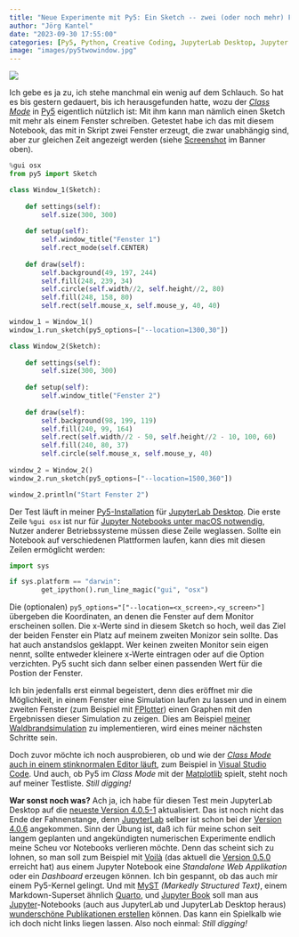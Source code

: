 ```yaml
---
title: "Neue Experimente mit Py5: Ein Sketch -- zwei (oder noch mehr) Fenster"
author: "Jörg Kantel"
date: "2023-09-30 17:55:00"
categories: [Py5, Python, Creative Coding, JupyterLab Desktop, Jupyter Book]
image: "images/py5twowindow.jpg"
---
```


[![](images/py5twowindow-b.jpg)](https://www.flickr.com/photos/schockwellenreiter/53222219531/)

Ich gebe es ja zu, ich stehe manchmal ein wenig auf dem Schlauch. So hat es bis gestern gedauert, bis ich herausgefunden hatte, wozu der *[Class Mode](https://py5coding.org/content/py5_modes.html#class-mode)* in [Py5](http://cognitiones.kantel-chaos-team.de/programmierung/creativecoding/processing/py5.html) eigentlich nützlich ist: Mit ihm kann man nämlich einen Sketch mit mehr als einem Fenster schreiben. Getestet habe ich das mit diesem Notebook, das mit in Skript zwei Fenster erzeugt, die zwar unabhängig sind, aber zur gleichen Zeit angezeigt werden (siehe [Screenshot](https://www.flickr.com/photos/schockwellenreiter/53222219531/) im Banner oben).

~~~python
%gui osx
from py5 import Sketch

class Window_1(Sketch):
    
    def settings(self):
        self.size(300, 300)
        
    def setup(self):
        self.window_title("Fenster 1")
        self.rect_mode(self.CENTER)
        
    def draw(self):
        self.background(49, 197, 244)
        self.fill(248, 239, 34)
        self.circle(self.width//2, self.height//2, 80)
        self.fill(248, 158, 80)
        self.rect(self.mouse_x, self.mouse_y, 40, 40)

window_1 = Window_1()
window_1.run_sketch(py5_options=["--location=1300,30"])

class Window_2(Sketch):
    
    def settings(self):
        self.size(300, 300)
        
    def setup(self):
        self.window_title("Fenster 2")
        
    def draw(self):
        self.background(98, 199, 119)
        self.fill(240, 99, 164)
        self.rect(self.width//2 - 50, self.height//2 - 10, 100, 60)
        self.fill(240, 80, 37)
        self.circle(self.mouse_x, self.mouse_y, 40)
        
window_2 = Window_2()
window_2.run_sketch(py5_options=["--location=1500,360"])

window_2.println("Start Fenster 2")
~~~

Der Test läuft in meiner [Py5-Installation](https://kantel.github.io/posts/2023081202_py5_jupyterlab_desktop/) für [JupyterLab Desktop](http://cognitiones.kantel-chaos-team.de/programmierung/python/jupyterlabdesktop.html). Die erste Zeile `%gui osx` ist nur für [Jupyter Notebooks unter macOS notwendig](https://py5coding.org/content/osx_users.html), Nutzer anderer Betriebssysteme müssen diese Zeile weglassen. Sollte ein Notebook auf verschiedenen Plattformen laufen, kann dies mit diesen Zeilen ermöglicht werden:

~~~python
import sys

if sys.platform == "darwin":
        get_ipython().run_line_magic("gui", "osx")
~~~

Die (optionalen) `py5_options="["--location=<x_screen>,<y_screen>"]` übergeben die Koordinaten, an denen die Fenster auf dem Monitor erscheinen sollen. Die x-Werte sind in diesem Sketch so hoch, weil das Ziel der beiden Fenster ein Platz auf meinem zweiten Monizor sein sollte. Das hat auch anstandslos geklappt. Wer keinen zweiten Monitor sein eigen nennt, sollte entweder kleinere x-Werte eintragen oder auf die Option verzichten. Py5 sucht sich dann selber einen passenden Wert für die Postion der Fenster.

Ich bin jedenfalls erst einmal begeistert, denn dies eröffnet mir die Möglichkeit, in einem Fenster eine Simulation laufen zu lassen und in einem zweiten Fenster (zum Beispiel mit [FPlotter](https://kantel.github.io/posts/2023092401_fplotter_py5/)) einen Graphen mit den Ergebnissen dieser Simulation zu zeigen. Dies am Beispiel [meiner Waldbrandsimulation](https://kantel.github.io/posts/2023092301_forestfire_sim_1/) zu implementieren, wird eines meiner nächsten Schritte sein.

Doch zuvor möchte ich noch ausprobieren, ob und wie der [*Class Mode* auch in einem stinknormalen Editor läuft](https://kantel.github.io/posts/2023081302_py5_vscode/), zum Beispiel in [Visual Studio Code](http://cognitiones.kantel-chaos-team.de/produktivitaet/visualstudiocode.html). Und auch, ob Py5 im *Class Mode* mit der [Matplotlib](http://cognitiones.kantel-chaos-team.de/programmierung/python/matplotlib.html) spielt, steht noch auf meiner Testliste. *Still digging!*

**War sonst noch was?** Ach ja, ich habe für diesen Test mein JupyterLab Desktop auf die [neueste Version 4.0.5-1](https://github.com/jupyterlab/jupyterlab-desktop/releases/tag/v4.0.5-1) aktualisiert. Das ist noch nicht das Ende der Fahnenstange, denn [JupyterLab](http://cognitiones.kantel-chaos-team.de/programmierung/python/jupyterlab.html) selber ist schon bei der [Version 4.0.6](https://github.com/jupyterlab/jupyterlab/releases/tag/v4.0.6) angekommen. Sinn der Übung ist, daß ich für meine schon seit langem geplanten und angekündigten numerischen Experimente endlich meine Scheu vor Notebooks verlieren möchte. Denn das scheint sich zu lohnen, so man soll zum Beispiel mit [Voilà](https://blog.jupyter.org/and-voil%C3%A0-f6a2c08a4a93) (das aktuell die [Version 0.5.0](https://blog.jupyter.org/voil%C3%A0-0-5-0-homecoming-66f2465aa86f) erreicht hat) aus einem Jupyter Notebook eine *Standalone Web Applikation* oder ein *Dashboard* erzeugen können. Ich bin gespannt, ob das auch mir einem Py5-Kernel gelingt. Und mit [MyST](https://mystmd.org/) *(Markedly Structured Text)*, einem Markdown-Superset ähnlich [Quarto](http://cognitiones.kantel-chaos-team.de/webworking/staticsites/quarto.html), und [Jupyter Book](https://jupyterbook.org/en/stable/intro.html) soll man aus [Jupyter](http://cognitiones.kantel-chaos-team.de/programmierung/python/jupyter.html)-Notebooks (auch aus JupyterLab und JupyterLab Desktop heraus) [wunderschöne Publikationen erstellen](https://kantel.github.io/posts/2023083003_myst_jupyterbook/) können. Das kann ein Spielkalb wie ich doch nicht links liegen lassen. Also noch einmal: *Still digging!*
